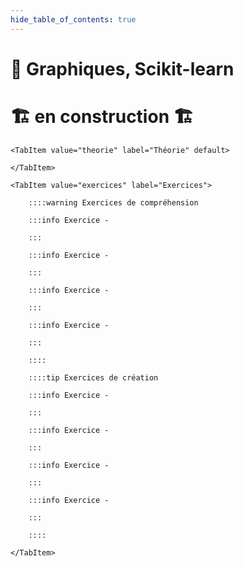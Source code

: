 ```yaml
---
hide_table_of_contents: true
---
```



# 🤖 Graphiques, Scikit-learn

# 🏗️ en construction 🏗

<Tabs queryString="onglet">

    <TabItem value="theorie" label="Théorie" default>

    </TabItem>

    <TabItem value="exercices" label="Exercices">

        ::::warning Exercices de compréhension

        :::info Exercice -

        :::

        :::info Exercice -

        :::

        :::info Exercice -

        :::

        :::info Exercice -

        :::

        ::::

        ::::tip Exercices de création

        :::info Exercice -

        :::

        :::info Exercice -

        :::

        :::info Exercice -

        :::

        :::info Exercice -

        :::

        ::::

    </TabItem>

</Tabs>

